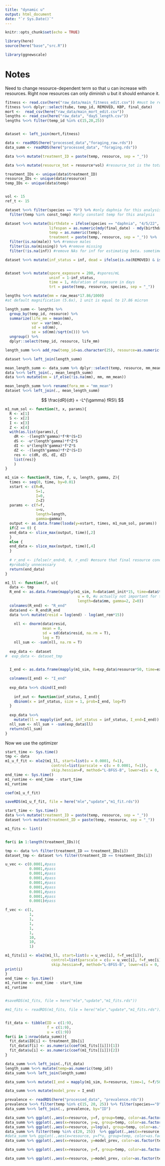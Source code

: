 ```yaml
---
title: "dynamic u"
output: html_document
date: "`r Sys.Date()`"
---
```


```r
knitr::opts_chunk$set(echo = TRUE)
```

```r
library(here)
source(here("base","src.R"))

library(ggnewscale)
```


# Notes

Need to change resource-dependent term so that u can increase with resources. Right now resources can only diminish u but it should enhance it.


```r
fitness <- read.csv(here("raw_data/main_fitness_edit.csv")) #must be read.csv
fitness %<>% dplyr::select(tube, temp_id, REMOVED, KBP, final_date)
mort <-  read_csv(here("raw_data/main_mort_edit.csv"))
lengths <- read_csv(here("raw_data", "day5_length.csv"))
lengths %<>% filter(temp_id %in% c(15,20,25))


dataset <- left_join(mort,fitness)

data <- readRDS(here("processed_data","foraging_raw.rds"))
data_summ <- readRDS(here("processed_data", "foraging.rds"))

data %<>% mutate(treatment_ID = paste(temp, resource, sep = "_"))

data %<>% mutate(resource_tot = resource*vol) #resource_tot is the total amount of resources in our tube. resource concentration * total volume of tube 

treatment_IDs <- unique(data$treatment_ID)
resource_IDs <- unique(data$resource)
temp_IDs <- unique(data$temp)


vol <- 15
ref_t <- 15

```

```r
dataset %<>% filter(species == "D") %>% #only daphnia for this analysis
  filter(temp %in% const_temp) #only constant temp for this analysis

dataset %<>% mutate(birthdate = ifelse(species == "daphnia", "4/5/22", "4/6/22"), 
                    lifespan = as.numeric(mdy(final_date) - mdy(birthdate)),
                    temp = as.numeric(temp),
                    treatment = paste(temp, resource, sep = "_")) %>% 
  filter(is.na(male)) %>% #remove males
  filter(is.na(missing)) %>% #remove missing
  filter(!is.na(inf)) #remove NAs for inf for estimating beta. sometimes they died too young to tell

dataset %<>% mutate(inf_status = inf, dead = ifelse(is.na(REMOVED) & is.na(KBP), 1, 0))


dataset %<>% mutate(spore_exposure = 200, #spores/mL
                    uninf = 1-inf_status,
                    time = 1, #duration of exposure in days
                    trt = paste(temp, resource, species, sep = "_"))
```

```r
lengths %<>% mutate(mm = raw_meas*17.86/1000)
#at default magnification (5.6x), 1 unit is equal to 17.86 micron

length_summ <- lengths %>% 
  group_by(temp_id, resource) %>% 
  summarize(life_mm = mean(mm),
            var = var(mm),
            sd = sd(mm),
            se = sd(mm)/sqrt(n())) %>%
  ungroup() %>%
  dplyr::select(temp_id, resource, life_mm)

length_summ %<>% add_row(temp_id=as.character(25), resource=as.numeric(0.5), life_mm=1.16) #midpoint between 1.0 and 0.1

dataset %<>% left_join(length_summ)
```




```r
mean_length_summ <- data_summ %>% dplyr::select(temp, resource, mm_mean)
data %<>% left_join(., mean_length_summ)
data %<>% mutate(mm = if_else(!is.na(mm), mm, mm_mean))

mean_length_summ %<>% rename(fora_mm = "mm_mean")
dataset %<>% left_join(., mean_length_summ)
```

$$
\frac{dR}{dt} = -L^{\gamma} fRS\\
$$

```r
m1_num_sol <- function(t, x, params){
  R <- x[1]
  S <- x[2]
  I <- x[3]
  Z <- x[4]
  with(as.list(params),{
    dR <- -(length^gamma)*f*R*(S+I)
    dS <- -u*(length^gamma)*f*Z*S
    dI <- u*(length^gamma)*f*Z*S
    dZ <- -(length^gamma)*f*Z*(S+I)
    res <- c(dR, dS, dI, dZ)
    list(res)}
    )
}

```

```r
m1_sim <- function(R, time, f, u, length, gamma, Z){
  times <- seq(0, time, by=0.01)
  xstart <- c(R=R,
              S=1,
              I=0,
              Z=Z)
  params <- c(f=f,
              u=u,
              length=length,
              gamma=gamma)
  output <- as.data.frame(lsoda(y=xstart, times, m1_num_sol, params))
  if(Z == 0) {
  end_data <- slice_max(output, time)[,2]
  }
  else {
  end_data <- slice_max(output, time)[,4]  
  }
  
  # r_end <- ifelse(r_end<0, 0, r_end) #ensure that final resource concentration is never negative
  #probably unnecessary
  return(end_data)
}
```

```r
m1_ll <- function(f, u){
  data <- tmp
  R_end <- as.data.frame(mapply(m1_sim, R=data$amt_init*15, time=data$time/60/24, f=f/data$vol,
                                 u = 0, #u actually not important for this part. just wanted to use a single deSolve function for both
                                 length=data$mm, gamma=2, Z=0))
  colnames(R_end) <- "R_end"
  data$end <- R_end$R_end
  data %<>% mutate(resid = log(end) - log(amt_rem*15))
  
    nll <- dnorm(data$resid, 
                 mean = 0, 
                 sd = sd(data$resid, na.rm = T), 
                 log = T)
    nll_sum <- -sum(nll, na.rm = T)
  
  exp_data <- dataset
#  exp_data <- dataset_tmp

  
  I_end <- as.data.frame(mapply(m1_sim, R=exp_data$resource*50, time=exp_data$time, f=f/50, u=u, length = exp_data$life_mm, gamma=2, Z=200*50))

  colnames(I_end) <- "I_end"
  
  exp_data %<>% cbind(I_end)
  
    inf_out <- function(inf_status, I_end){
    dbinom(x = inf_status, size = 1, prob=I_end, log=T)
  }
  
  exp_data %<>% 
    mutate(ll = mapply(inf_out, inf_status = inf_status, I_end=I_end))
  nll_sum <- nll_sum + -sum(exp_data$ll)
  return(nll_sum)
}
```


Now we use the optimizer
```r
start_time <- Sys.time()
tmp <- data
m1_u_f_fit <- mle2(m1_ll, start=list(u = 0.0001, f=1), 
                     control=list(parscale = c(u = 0.0001, f=1)),
                     skip.hessian=F, method="L-BFGS-B", lower=c(u = 0, f = 0), upper=c(u = 1, f = Inf))
end_time <- Sys.time()
m1_runtime <- end_time - start_time
m1_runtime

coef(m1_u_f_fit)

saveRDS(m1_u_f_fit, file = here("mle","update","m1_fit.rds"))
```

```r
start_time <- Sys.time()
data %<>% mutate(treatment_ID = paste(temp, resource, sep = "_"))
dataset %<>% mutate(treatment_ID = paste(temp, resource, sep = "_"))

m1_fits <- list()


for(i in 1:length(treatment_IDs)){

tmp <- data %>% filter(treatment_ID == treatment_IDs[i])
dataset_tmp <- dataset %>% filter(treatment_ID == treatment_IDs[i])

u_vec <- c(0.0001,#pass
           0.0001,#pass
           0.0001,#pass
           0.0001,#pass
           0.0001,#pass
           0.0001,#pass
           0.0001,#pass
           0.0001,#pass
           0.0001)#pass

f_vec <- c(1,
           1,
           1,
           1,
           1,
           1,
           10,
           10,
           1)

m1_fits[i] <- mle2(m1_ll, start=list(u = u_vec[i], f=f_vec[i]),
                     control=list(parscale = c(u = u_vec[i], f=f_vec[i])),
                     skip.hessian=F, method="L-BFGS-B", lower=c(u = 0, f = 0), upper=c(u = 1, f = Inf))
print(i)
}
end_time <- Sys.time()
m1_runtime <- end_time - start_time
m1_runtime


#saveRDS(m1_fits, file = here("mle","update","m1_fits.rds"))
```

```r
#m1_fits <- readRDS(m1_fits, file = here("mle","update","m1_fits.rds"))


fit_data <- tibble(ID = c(1:9),
                   f = c(1:9),
                   u = c(1:9))
for(i in 1:nrow(data_summ)){
  fit_data$ID[i] <- treatment_IDs[i]
  fit_data$f[i] <- as.numeric(coef(m1_fits[[i]])[1])
  fit_data$u[i] <- as.numeric(coef(m1_fits[[i]])[2])
}

```

```r
data_summ %<>% left_join(.,fit_data)
length_summ %<>% mutate(temp=as.numeric(temp_id))
data_summ %<>% left_join(length_summ)

data_summ %<>% mutate(I_end = mapply(m1_sim, R=resource, time=1, f=f/50, u=u, length = life_mm, gamma=2, Z=200*50))

data_summ %<>% mutate(model_prev = I_end)
```



```r
prevalence <- readRDS(here("processed_data", "prevalence.rds"))
prevalence %<>% filter(temp %in% c(15, 20, 25)) %>% filter(species=="D") %>% mutate(ID = paste(temp, resource, sep="_")) %>% dplyr::select(-c(temp, resource, species))
data_summ %<>% left_join(., prevalence, by="ID")
```


```r
data_summ %>% ggplot(.,aes(x=resource, y=f, group=temp, color=as.factor(temp))) + geom_point()
data_summ %>% ggplot(.,aes(x=resource, y=u, group=temp, color=as.factor(temp))) + geom_point()
data_summ %>% ggplot(.,aes(x=resource, y=log(u), group=temp, color=as.factor(temp))) + geom_point()
data_summ %>% filter(temp %in% c(20, 25))  %>% ggplot(.,aes(x=resource, y=u, group=temp, color=as.factor(temp))) + geom_point()
#data_summ %>% ggplot(.,aes(x=resource, y=f*u, group=temp, color=as.factor(temp))) + geom_point()
data_summ %>% ggplot(.,aes(x=resource, y=model_prev, color=as.factor(temp))) + geom_point()
```
```r
data_summ %>% ggplot(.,aes(x=resource, y=f, group=temp, color=as.factor(temp))) + geom_point(size=4) + new_scale_color() + geom_point(aes(x=resource, y=rate_len_mean*60*24, group = temp)) + geom_linerange(aes(x=resource, ymin=(rate_len_mean-rate_len_mean_se)*60*24, ymax=(rate_len_mean+rate_len_mean_se)*60*24))
```


```r
data_summ %>% ggplot(.,aes(x=resource, y=model_prev, color=as.factor(temp))) + geom_point(size=4, shape=2) + new_scale_color() + geom_point(size= 2,aes(x=resource, y=prev, group = temp, color = as.factor(temp))) + geom_linerange(aes(x=resource, ymin=conf$lower, ymax=conf$upper,color = as.factor(temp)))
```




